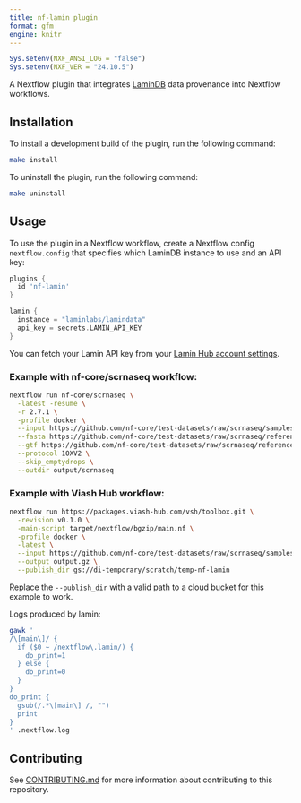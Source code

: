 ```yaml
---
title: nf-lamin plugin
format: gfm
engine: knitr
---
```


```r
Sys.setenv(NXF_ANSI_LOG = "false")
Sys.setenv(NXF_VER = "24.10.5")
```

A Nextflow plugin that integrates [LaminDB](https://github.com/laminlabs/lamindb) data provenance into Nextflow workflows.

## Installation

To install a development build of the plugin, run the following command:

```bash
make install
```

To uninstall the plugin, run the following command:

```bash
make uninstall
```

## Usage

To use the plugin in a Nextflow workflow, create a Nextflow config `nextflow.config` that specifies which LaminDB instance to use and an API key:

```groovy
plugins {
  id 'nf-lamin'
}

lamin {
  instance = "laminlabs/lamindata"
  api_key = secrets.LAMIN_API_KEY
}
```

:::{.callout-tip}
You can fetch your Lamin API key from your [Lamin Hub account settings](https://lamin.ai/settings).
:::


### Example with nf-core/scrnaseq workflow:

```bash
nextflow run nf-core/scrnaseq \
  -latest -resume \
  -r 2.7.1 \
  -profile docker \
  --input https://github.com/nf-core/test-datasets/raw/scrnaseq/samplesheet-2-0.csv \
  --fasta https://github.com/nf-core/test-datasets/raw/scrnaseq/reference/GRCm38.p6.genome.chr19.fa \
  --gtf https://github.com/nf-core/test-datasets/raw/scrnaseq/reference/gencode.vM19.annotation.chr19.gtf \
  --protocol 10XV2 \
  --skip_emptydrops \
  --outdir output/scrnaseq
```

### Example with Viash Hub workflow:

```bash
nextflow run https://packages.viash-hub.com/vsh/toolbox.git \
  -revision v0.1.0 \
  -main-script target/nextflow/bgzip/main.nf \
  -profile docker \
  -latest \
  --input https://github.com/nf-core/test-datasets/raw/scrnaseq/samplesheet-2-0.csv \
  --output output.gz \
  --publish_dir gs://di-temporary/scratch/temp-nf-lamin
```

:::{.callout-note}
Replace the `--publish_dir` with a valid path to a cloud bucket for this example to work.
:::

Logs produced by lamin:

```bash
gawk '
/\[main\]/ {
  if ($0 ~ /nextflow\.lamin/) {
    do_print=1
  } else {
    do_print=0
  }
}
do_print {
  gsub(/.*\[main\] /, "")
  print
}
' .nextflow.log
```

## Contributing

See [CONTRIBUTING.md](CONTRIBUTING.md) for more information about contributing to this repository.
